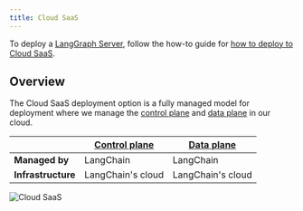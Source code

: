 ```yaml
---
title: Cloud SaaS
---
```


To deploy a [LangGraph Server](/langgraph-platform/langgraph-server), follow the how-to guide for [how to deploy to Cloud SaaS](/langgraph-platform/deploy-to-cloud).

## Overview

The Cloud SaaS deployment option is a fully managed model for deployment where we manage the [control plane](/langgraph-platform/control-plane) and [data plane](/langgraph-platform/data-plane) in our cloud.

|                   | [Control plane](/langgraph-platform/control-plane) | [Data plane](/langgraph-platform/data-plane) |
|-------------------|---------------------------------------------------|-----------------------------------------------|
| **Managed by**    | LangChain                                         | LangChain                                     |
| **Infrastructure**| LangChain's cloud                                 | LangChain's cloud                             |

![Cloud SaaS](/langgraph-platform/images/self-hosted-control-plane-architecture.png)
